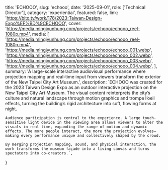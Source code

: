   title: 'ECHOOO',
  slug: 'echooo',
  date: '2025-09-01',
  role: ['Technical Director'],
  category: 'experiential',
  featured: false,
  link: 'https://bito.tv/work/178/2023-Taiwan-Design-Expo%EF%BD%9CECHOOO',
  cover: 'https://media.mingjyunhung.com/projects/echooo/echooo_reel-1080p.mp4',
  media: [
    'https://media.mingjyunhung.com/projects/echooo/echooo_reel-1080p.mp4',
    'https://media.mingjyunhung.com/projects/echooo/echooo_001.webp',
    'https://media.mingjyunhung.com/projects/echooo/echooo_002.webp',
    'https://media.mingjyunhung.com/projects/echooo/echooo_003.webp',
    'https://media.mingjyunhung.com/projects/echooo/echooo_004.webp',
  ],
  summary:
    'A large-scale interactive audiovisual performance where projection mapping and real-time input from viewers transform the exterior of the New Taipei City Art Museum.',
  description: `ECHOOO was created for the 2023 Taiwan Design Expo as an outdoor interactive projection on the New Taipei City Art Museum. The visual content reinterprets the city’s culture and natural landscape through motion graphics and trompe l’oeil effects, turning the building’s rigid architecture into soft, flowing forms at night.
    
    Audience participation is central to the experience. A large touch-sensitive light device in the viewing area allows viewers to alter the visuals in real time, expanding the range of motion and dynamic effects. The more people interact, the more the projection evolves—making every performance unique and collectively shaped by the crowd.

    By merging projection mapping, sound, and physical interaction, the work transforms the museum façade into a living canvas and turns spectators into co-creators.`,

}

